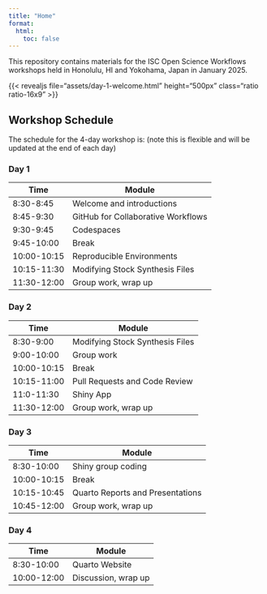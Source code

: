 ```yaml
---
title: "Home"
format: 
  html:
    toc: false
---
```


This repository contains materials for the ISC Open Science Workflows workshops held in Honolulu, HI and Yokohama, Japan in January 2025. 

{{< revealjs file="assets/day-1-welcome.html" height="500px" class="ratio ratio-16x9" >}}


## Workshop Schedule  
The schedule for the 4-day workshop is: (note this is flexible and will be updated at the end of each day) 

### Day 1  

|Time    |Module  |
|--------|--------|
|8:30-8:45| Welcome and introductions|
|8:45-9:30| GitHub for Collaborative Workflows|  
|9:30-9:45|Codespaces|
|9:45-10:00|Break|  
|10:00-10:15|Reproducible Environments|  
|10:15-11:30|Modifying Stock Synthesis Files|  
|11:30-12:00|Group work, wrap up|  

### Day 2  

|Time    |Module  |
|--------|--------|
|8:30-9:00|Modifying Stock Synthesis Files|  
|9:00-10:00|Group work|  
|10:00-10:15|Break|  
|10:15-11:00|Pull Requests and Code Review|
|11:0-11:30|Shiny App|  
|11:30-12:00|Group work, wrap up|  

### Day 3  

|Time    |Module  |
|--------|--------|
|8:30-10:00|Shiny group coding|
|10:00-10:15|Break| 
|10:15-10:45|Quarto Reports and Presentations|      
|10:45-12:00|Group work, wrap up|  


### Day 4  

|Time    |Module  |
|--------|--------|
|8:30-10:00|Quarto Website|  
|10:00-12:00|Discussion, wrap up|  
